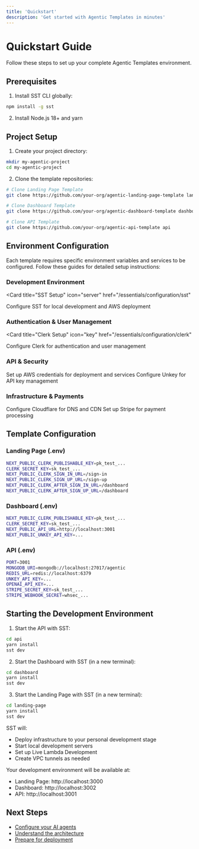 ```yaml
---
title: 'Quickstart'
description: 'Get started with Agentic Templates in minutes'
---
```


# Quickstart Guide

Follow these steps to set up your complete Agentic Templates environment.

## Prerequisites

1. Install SST CLI globally:
```bash
npm install -g sst
```

2. Install Node.js 18+ and yarn

## Project Setup

1. Create your project directory:
```bash
mkdir my-agentic-project
cd my-agentic-project
```

2. Clone the template repositories:
```bash
# Clone Landing Page Template
git clone https://github.com/your-org/agentic-landing-page-template landing-page

# Clone Dashboard Template
git clone https://github.com/your-org/agentic-dashboard-template dashboard

# Clone API Template
git clone https://github.com/your-org/agentic-api-template api
```

## Environment Configuration

Each template requires specific environment variables and services to be configured. Follow these guides for detailed setup instructions:

### Development Environment
<Card
  title="SST Setup"
  icon="server"
  href="/essentials/configuration/sst"
>
  Configure SST for local development and AWS deployment
</Card>

### Authentication & User Management
<Card
  title="Clerk Setup"
  icon="key"
  href="/essentials/configuration/clerk"
>
  Configure Clerk for authentication and user management
</Card>

### API & Security
<CardGroup cols={2}>
  <Card
    title="AWS Credentials"
    icon="aws"
    href="/essentials/configuration/aws"
  >
    Set up AWS credentials for deployment and services
  </Card>
  <Card
    title="Unkey Setup"
    icon="key-skeleton"
    href="/essentials/configuration/unkey"
  >
    Configure Unkey for API key management
  </Card>
</CardGroup>

### Infrastructure & Payments
<CardGroup cols={2}>
  <Card
    title="Cloudflare Setup"
    icon="cloud"
    href="/essentials/configuration/cloudflare"
  >
    Configure Cloudflare for DNS and CDN
  </Card>
  <Card
    title="Stripe Integration"
    icon="credit-card"
    href="/essentials/configuration/stripe"
  >
    Set up Stripe for payment processing
  </Card>
</CardGroup>

## Template Configuration

### Landing Page (.env)
```bash
NEXT_PUBLIC_CLERK_PUBLISHABLE_KEY=pk_test_...
CLERK_SECRET_KEY=sk_test_...
NEXT_PUBLIC_CLERK_SIGN_IN_URL=/sign-in
NEXT_PUBLIC_CLERK_SIGN_UP_URL=/sign-up
NEXT_PUBLIC_CLERK_AFTER_SIGN_IN_URL=/dashboard
NEXT_PUBLIC_CLERK_AFTER_SIGN_UP_URL=/dashboard
```

### Dashboard (.env)
```bash
NEXT_PUBLIC_CLERK_PUBLISHABLE_KEY=pk_test_...
CLERK_SECRET_KEY=sk_test_...
NEXT_PUBLIC_API_URL=http://localhost:3001
NEXT_PUBLIC_UNKEY_API_KEY=...
```

### API (.env)
```bash
PORT=3001
MONGODB_URI=mongodb://localhost:27017/agentic
REDIS_URL=redis://localhost:6379
UNKEY_API_KEY=...
OPENAI_API_KEY=...
STRIPE_SECRET_KEY=sk_test_...
STRIPE_WEBHOOK_SECRET=whsec_...
```

## Starting the Development Environment

1. Start the API with SST:
```bash
cd api
yarn install
sst dev
```

2. Start the Dashboard with SST (in a new terminal):
```bash
cd dashboard
yarn install
sst dev
```

3. Start the Landing Page with SST (in a new terminal):
```bash
cd landing-page
yarn install
sst dev
```

SST will:
- Deploy infrastructure to your personal development stage
- Start local development servers
- Set up Live Lambda Development
- Create VPC tunnels as needed

Your development environment will be available at:
- Landing Page: http://localhost:3000
- Dashboard: http://localhost:3002
- API: http://localhost:3001

## Next Steps

- [Configure your AI agents](/essentials/adding-agents)
- [Understand the architecture](/essentials/architecture)
- [Prepare for deployment](/essentials/deployment)
